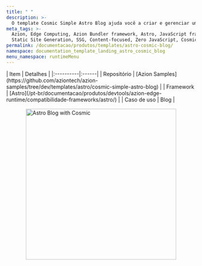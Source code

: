 ```yaml
---
title: " "
description: >-
  O template Cosmic Simple Astro Blog ajuda você a criar e gerenciar um blog facilmente, combinando o desempenho do Astro com o Cosmic headless CMS para gerenciamento de conteúdo.
meta_tags: >-
  Azion, Edge Computing, Azion Bundler framework, Astro, JavaScript frameworks,
  Static Site Generation, SSG, Content-focused, Zero JavaScript, Cosmic, Blog
permalink: /documentacao/produtos/templates/astro-cosmic-blog/
namespace: documentation_template_landing_astro_cosmic_blog
menu_namespace: runtimeMenu
---
```




<div class="[&_.flex.flex-col]:!gap-4 [&_.flex.flex-col]:md:!gap-8 [&_.flex.flex-col]:2xl:!gap-16">
  <HeroHome
    title="Astro Cosmic Blog"
    description="O template Cosmic Simple Astro Blog ajuda você a criar e gerenciar um blog facilmente, combinando o desempenho do Astro com o Cosmic headless CMS para gerenciamento de conteúdo."
    logos={[]}
    buttons={[
      { label: "Deploy template", link: "https://console.azion.com/create/cosmic/cosmic-simple-astro-blog", outlined: false },
      { label: "Ver demo", link: "https://xxxx.map.azionedge.net/", severity: "secondary" }
    ]}
  />
</div>

<div style="display: flex; gap: 1rem; align-items: center; flex-direction: row; flex-wrap: wrap;">
  <div style="flex: 1; min-width: 300px;">
    | Item | Detalhes |
    |:----------|:------|
    | Repositório | [Azion Samples](https://github.com/aziontech/azion-samples/tree/dev/templates/astro/cosmic-simple-astro-blog) |
    | Framework | [Astro](/pt-br/documentacao/produtos/devtools/azion-edge-runtime/compatibilidade-frameworks/astro/) |
    | Caso de uso | Blog |
  </div>
  <div style="display: flex; justify-content: center; align-items: center; flex: 1; min-width: 300px;">
    <img src="/assets/docs/images/uploads/template-showcase/astro/astro-vue.png" width="400" alt="Astro Blog with Cosmic" style="max-width: 100%; height: auto;" />
  </div>
</div>
